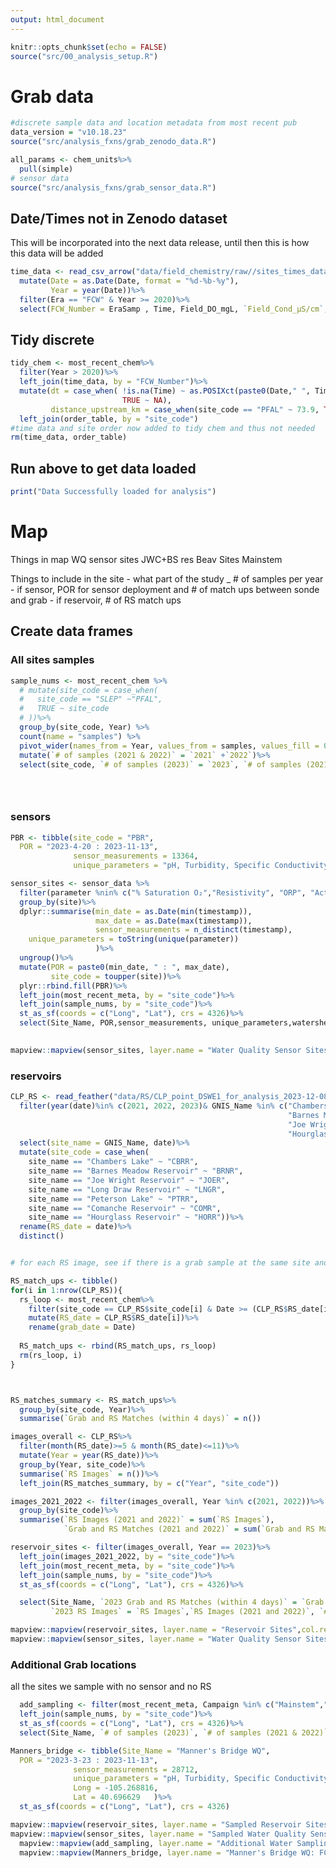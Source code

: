 ```yaml
---
output: html_document
---
```


```r
knitr::opts_chunk$set(echo = FALSE)
source("src/00_analysis_setup.R")
```

# Grab data

```r
#discrete sample data and location metadata from most recent pub
data_version = "v10.18.23"
source("src/analysis_fxns/grab_zenodo_data.R")

all_params <- chem_units%>%
  pull(simple)
# sensor data
source("src/analysis_fxns/grab_sensor_data.R")

```

## Date/Times not in Zenodo dataset

This will be incorporated into the next data release, until then this is how this data will be added

```r
time_data <- read_csv_arrow("data/field_chemistry/raw//sites_times_data_20231117.csv")%>%
  mutate(Date = as.Date(Date, format = "%d-%b-%y"), 
         Year = year(Date))%>%
  filter(Era == "FCW" & Year >= 2020)%>%
  select(FCW_Number = EraSamp , Time, Field_DO_mgL, `Field_Cond_µS/cm`, Field_Temp_C)
```

## Tidy discrete

```r
tidy_chem <- most_recent_chem%>%
  filter(Year > 2020)%>%
  left_join(time_data, by = "FCW_Number")%>%
  mutate(dt = case_when( !is.na(Time) ~ as.POSIXct(paste0(Date," ", Time), format = "%Y-%m-%d %H:%M"), 
                         TRUE ~ NA), 
         distance_upstream_km = case_when(site_code == "PFAL" ~ 73.9, TRUE ~ distance_upstream_km))%>%
  left_join(order_table, by = "site_code") 
#time data and site order now added to tidy chem and thus not needed
rm(time_data, order_table)

```
## Run above to get data loaded

```r
print("Data Successfully loaded for analysis")
```
# Map

Things in map
WQ sensor sites
JWC+BS res
Beav Sites
Mainstem

 Things to include in the site
- what part of the study
_ # of samples per year
- if sensor, POR for sensor deployment and # of match ups between sonde and grab
- if reservoir, # of RS match ups

## Create data frames

### All sites samples

```r


sample_nums <- most_recent_chem %>%
  # mutate(site_code = case_when(
  #   site_code == "SLEP" ~"PFAL", 
  #   TRUE ~ site_code
  # ))%>%
  group_by(site_code, Year) %>%
  count(name = "samples") %>%
  pivot_wider(names_from = Year, values_from = samples, values_fill = 0)%>%
  mutate(`# of samples (2021 & 2022)` = `2021` +`2022`)%>%
  select(site_code, `# of samples (2023)` = `2023`, `# of samples (2021 & 2022)`)
  




```


### sensors
```r
PBR <- tibble(site_code = "PBR",
  POR = "2023-4-20 : 2023-11-13",
              sensor_measurements = 13364,
              unique_parameters = "pH, Turbidity, Specific Conductivity, DO, Temperature")

sensor_sites <- sensor_data %>%
  filter(parameter %nin% c("% Saturation O₂","Resistivity", "ORP", "Actual Conductivity" ))%>%
  group_by(site)%>%
  dplyr::summarise(min_date = as.Date(min(timestamp)),
                   max_date = as.Date(max(timestamp)), 
                   sensor_measurements = n_distinct(timestamp),
    unique_parameters = toString(unique(parameter)) 
                   )%>%
  ungroup()%>%
  mutate(POR = paste0(min_date, " : ", max_date),
         site_code = toupper(site))%>%
  plyr::rbind.fill(PBR)%>%
  left_join(most_recent_meta, by = "site_code")%>%
  left_join(sample_nums, by = "site_code")%>%
  st_as_sf(coords = c("Long", "Lat"), crs = 4326)%>%
  select(Site_Name, POR,sensor_measurements, unique_parameters,watershed, `# of samples (2023)`, `# of samples (2021 & 2022)`)
  

mapview::mapview(sensor_sites, layer.name = "Water Quality Sensor Sites",col.regions = "#34b1eb", cex = 8)

```

### reservoirs

```r


CLP_RS <- read_feather("data/RS/CLP_point_DSWE1_for_analysis_2023-12-08.feather")%>%
  filter(year(date)%in% c(2021, 2022, 2023)& GNIS_Name %in% c("Chambers Lake", "Comanche Reservoir",
                                                              "Barnes Meadow Reservoir",
                                                              "Joe Wright Reservoir", "Long Draw Reservoir", 
                                                              "Hourglass Reservoir", "Peterson Lake" ))%>%
  select(site_name = GNIS_Name, date)%>%
  mutate(site_code = case_when(
    site_name == "Chambers Lake" ~ "CBRR", 
    site_name == "Barnes Meadow Reservoir" ~ "BRNR", 
    site_name == "Joe Wright Reservoir" ~ "JOER", 
    site_name == "Long Draw Reservoir" ~ "LNGR", 
    site_name == "Peterson Lake" ~ "PTRR", 
    site_name == "Comanche Reservoir" ~ "COMR", 
    site_name == "Hourglass Reservoir" ~ "HORR"))%>%
  rename(RS_date = date)%>%
  distinct()


# for each RS image, see if there is a grab sample at the same site and the grab date is within +-3 days of RS image

RS_match_ups <- tibble()
for(i in 1:nrow(CLP_RS)){
  rs_loop <- most_recent_chem%>%
    filter(site_code == CLP_RS$site_code[i] & Date >= (CLP_RS$RS_date[i] - days(4)) & Date <= (CLP_RS$RS_date[i] + days(4)))%>%
    mutate(RS_date = CLP_RS$RS_date[i])%>%
    rename(grab_date = Date)
  
  RS_match_ups <- rbind(RS_match_ups, rs_loop)
  rm(rs_loop, i)
}



RS_matches_summary <- RS_match_ups%>%
  group_by(site_code, Year)%>%
  summarise(`Grab and RS Matches (within 4 days)` = n())

images_overall <- CLP_RS%>%
  filter(month(RS_date)>=5 & month(RS_date)<=11)%>%
  mutate(Year = year(RS_date))%>%
  group_by(Year, site_code)%>%
  summarise(`RS Images` = n())%>%
  left_join(RS_matches_summary, by = c("Year", "site_code"))

images_2021_2022 <- filter(images_overall, Year %in% c(2021, 2022))%>%
  group_by(site_code)%>%
  summarise(`RS Images (2021 and 2022)` = sum(`RS Images`), 
            `Grab and RS Matches (2021 and 2022)` = sum(`Grab and RS Matches (within 4 days)`))

reservoir_sites <- filter(images_overall, Year == 2023)%>%
  left_join(images_2021_2022, by = "site_code")%>%
  left_join(most_recent_meta, by = "site_code")%>%
  left_join(sample_nums, by = "site_code")%>%
  st_as_sf(coords = c("Long", "Lat"), crs = 4326)%>%

  select(Site_Name, `2023 Grab and RS Matches (within 4 days)` = `Grab and RS Matches (within 4 days)`,
         `2023 RS Images` = `RS Images`,`RS Images (2021 and 2022)`, `# of samples (2023)`, `Grab and RS Matches (2021 and 2022)`, `# of samples (2021 & 2022)`)

mapview::mapview(reservoir_sites, layer.name = "Reservoir Sites",col.regions = "#009E73", cex = 8)+
mapview::mapview(sensor_sites, layer.name = "Water Quality Sensor Sites",col.regions = "#34b1eb", cex = 8)


```

### Additional Grab locations
all the sites we sample with no sensor and no RS

```r
  add_sampling <- filter(most_recent_meta, Campaign %in% c("Mainstem","South Fork","Chambers Complex","Longdraw" )& site_code %nin% unique(CLP_RS$site_code) & site_code %nin% c("JOEI", "CBRI", "PBR",  "CHD","LRT",  "SFM", "PBD", "SLEP")& watershed != "CLP  Mainstem-Fort Collins" )%>%
  left_join(sample_nums, by = "site_code")%>%
  st_as_sf(coords = c("Long", "Lat"), crs = 4326)%>%
  select(Site_Name, `# of samples (2023)`, `# of samples (2021 & 2022)`, watershed)

Manners_bridge <- tibble(Site_Name = "Manner's Bridge WQ",
  POR = "2023-3-23 : 2023-11-13",
              sensor_measurements = 28712,
              unique_parameters = "pH, Turbidity, Specific Conductivity, DO, Temperature", 
              Long = -105.268816, 
              Lat = 40.696629   )%>%
  st_as_sf(coords = c("Long", "Lat"), crs = 4326)

mapview::mapview(reservoir_sites, layer.name = "Sampled Reservoir Sites",col.regions = "#009E73", cex = 8)+
mapview::mapview(sensor_sites, layer.name = "Sampled Water Quality Sensor Sites",col.regions = "#34b1eb", cex = 8)+ 
  mapview::mapview(add_sampling, layer.name = "Additional Water Sampling",col.regions = "#D55E00", cex = 4)+
  mapview::mapview(Manners_bridge, layer.name = "Manner's Bridge WQ: FC Monitoring", col.regions = "#CC79A7", cex= 6 )


```



